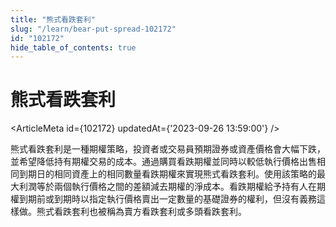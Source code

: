 ```yaml
---
title: "熊式看跌套利"
slug: "/learn/bear-put-spread-102172"
id: "102172"
hide_table_of_contents: true
---
```



# 熊式看跌套利

<ArticleMeta id={102172} updatedAt={'2023-09-26 13:59:00'} />
<div className='border-solid border-b border-t-0 my-4 border-[var(--ifm-color-gray-300)]' />

熊式看跌套利是一種期權策略，投資者或交易員預期證券或資產價格會大幅下跌，並希望降低持有期權交易的成本。通過購買看跌期權並同時以較低執行價格出售相同到期日的相同資產上的相同數量看跌期權來實現熊式看跌套利。使用該策略的最大利潤等於兩個執行價格之間的差額減去期權的淨成本。看跌期權給予持有人在期權到期前或到期時以指定執行價格賣出一定數量的基礎證券的權利，但沒有義務這樣做。熊式看跌套利也被稱為賣方看跌套利或多頭看跌套利。
